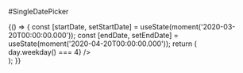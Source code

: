 
<Meta title="Components|DatePicker|DateRangePicker" component={DateRangePicker} />

#SingleDatePicker

<Preview>
  <Story name="range datepicker">
    {() => {
    const [startDate, setStartDate] = useState(moment('2020-03-20T00:00:00.000'));
    const [endDate, setEndDate] = useState(moment('2020-04-20T00:00:00.000'));
      return (
        <div style={{marginTop: '30px'}}>
          <FluidContainer>
            <Row>
                <DateRangePicker
                  startDateId="start-date"
                  startDateTooltip={{ title: 'Start Date' }}
                  startDateAriaLabel="Start Date"
                  startDateValue={startDate}
                  endDateId="end-date"
                  endDateTooltip={{ title: 'End Date' }}
                  endDateAriaLabel="End Date"
                  endDateValue={endDate}
                  numberOfMonths={2}
                  endDateValidationMessage="Incorrect end date"
                  startDateValidationMessage="Incorrect start date"
                  isDayBlocked={(day) => day.weekday() === 4}
                />
            </Row>
          </FluidContainer>
        </div>
      );
    }}
  </Story>
</Preview>
